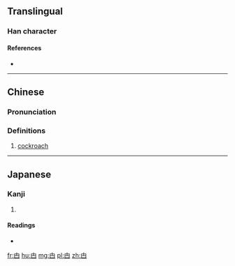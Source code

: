 ==Translingual==

===Han character===
{{Han char|rn=102|rad=田|as=00|sn=5|four=|canj=LA}}

====References====
* {{Han ref|kx=0759.001|dkj=21727|hdz=42527.010|uh=7534|ud=30004}}

----

==Chinese==
{{zh-forms}}

===Pronunciation===
{{zh-pron
|m=zhá
|c=gaat6,zaat6
|mc=
|oc=
|ma=
|cat=n
}}

===Definitions===

# {{label|zh|Cantonese}} [[cockroach]]

----

==Japanese==

===Kanji===
{{ja-kanji|grade=|rs=田00}}

# {{defn|lang=ja|sort=田00}}

====Readings====
* {{ja-readings|on=[[そう]] (sō)|kun=}}

[[fr:甴]]
[[hu:甴]]
[[mg:甴]]
[[pl:甴]]
[[zh:甴]]
